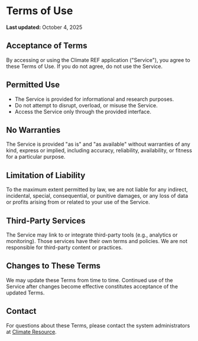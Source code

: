 # Terms of Use

**Last updated:** October 4, 2025

## Acceptance of Terms

By accessing or using the Climate REF application ("Service"),
you agree to these Terms of Use.
If you do not agree, do not use the Service.

## Permitted Use

- The Service is provided for informational and research purposes.
- Do not attempt to disrupt, overload, or misuse the Service.
- Access the Service only through the provided interface.

## No Warranties

The Service is provided "as is" and "as available" without warranties of any kind, express or implied, including accuracy, reliability, availability, or fitness for a particular purpose.

## Limitation of Liability

To the maximum extent permitted by law, we are not liable for any indirect, incidental, special, consequential, or punitive damages,
or any loss of data or profits arising from or related to your use of the Service.

## Third-Party Services

The Service may link to or integrate third-party tools (e.g., analytics or monitoring).
Those services have their own terms and policies.
We are not responsible for third-party content or practices.

## Changes to These Terms

We may update these Terms from time to time.
Continued use of the Service after changes become effective constitutes acceptance of the updated Terms.

## Contact

For questions about these Terms, please contact the system administrators at [Climate Resource](mailto:it@climate-resource.com).
